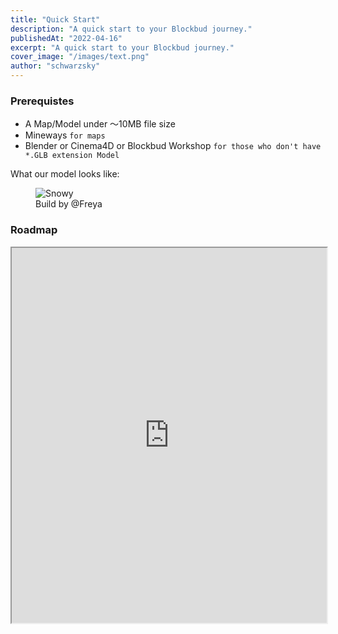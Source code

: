 ```yaml
---
title: "Quick Start"
description: "A quick start to your Blockbud journey."
publishedAt: "2022-04-16"
excerpt: "A quick start to your Blockbud journey."
cover_image: "/images/text.png"
author: "schwarzsky"
---
```


### Prerequistes

- A Map/Model under 〜10MB file size
- Mineways `for maps`
- Blender or Cinema4D or Blockbud Workshop `for those who don't have *.GLB extension Model`

What our model looks like:

<figure>
  <img src="https://i.imgur.com/ji4cKxP.png" alt="Snowy" />
  <figcaption>Build by @Freya</figcaption>
</figure>

### Roadmap

<iframe
  width="100%"
  height="600px"
  src="https://www.figma.com/embed?embed_host=share&url=https%3A%2F%2Fwww.figma.com%2Ffile%2FZQYYxjAMLuo4keuw1EuseD%2FBlockbud---Get-Started%3Fnode-id%3D0%253A1"
  allowfullscreen
></iframe>